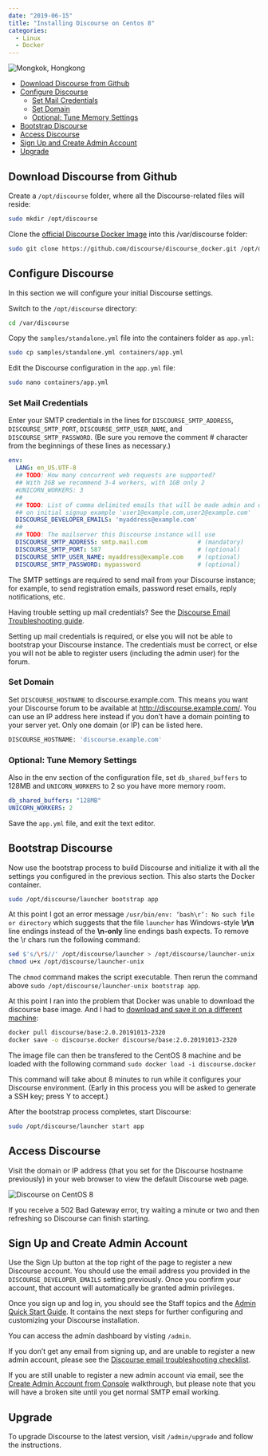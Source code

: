 ```yaml
---
date: "2019-06-15"
title: "Installing Discourse on Centos 8"
categories:
  - Linux
  - Docker
---
```


![Mongkok, Hongkong](./photo-456t66d_64567fh6dgjkhg4_d.jpg)


<!-- TOC -->

- [Download Discourse from Github](#download-discourse-from-github)
- [Configure Discourse](#configure-discourse)
  - [Set Mail Credentials](#set-mail-credentials)
  - [Set Domain](#set-domain)
  - [Optional: Tune Memory Settings](#optional-tune-memory-settings)
- [Bootstrap Discourse](#bootstrap-discourse)
- [Access Discourse](#access-discourse)
- [Sign Up and Create Admin Account](#sign-up-and-create-admin-account)
- [Upgrade](#upgrade)

<!-- /TOC -->


## Download Discourse from Github

Create a `/opt/discourse` folder, where all the Discourse-related files will reside:


```bash
sudo mkdir /opt/discourse
```


Clone the [official Discourse Docker Image](https://github.com/discourse/discourse_docker) into this /var/discourse folder:


```bash
sudo git clone https://github.com/discourse/discourse_docker.git /opt/discourse
```


## Configure Discourse

In this section we will configure your initial Discourse settings.

Switch to the `/opt/discourse` directory:


```bash
cd /var/discourse
```


Copy the `samples/standalone.yml` file into the containers folder as `app.yml`:


```bash
sudo cp samples/standalone.yml containers/app.yml
```


Edit the Discourse configuration in the `app.yml` file:


```bash
sudo nano containers/app.yml
```


### Set Mail Credentials

Enter your SMTP credentials in the lines for `DISCOURSE_SMTP_ADDRESS`, `DISCOURSE_SMTP_PORT`, `DISCOURSE_SMTP_USER_NAME`, and `DISCOURSE_SMTP_PASSWORD`. (Be sure you remove the comment # character from the beginnings of these lines as necessary.)


```yaml
env:
  LANG: en_US.UTF-8
  ## TODO: How many concurrent web requests are supported?
  ## With 2GB we recommend 3-4 workers, with 1GB only 2
  #UNICORN_WORKERS: 3
  ##
  ## TODO: List of comma delimited emails that will be made admin and developer
  ## on initial signup example 'user1@example.com,user2@example.com'
  DISCOURSE_DEVELOPER_EMAILS: 'myaddress@example.com'
  ##
  ## TODO: The mailserver this Discourse instance will use
  DISCOURSE_SMTP_ADDRESS: smtp.mail.com              # (mandatory)
  DISCOURSE_SMTP_PORT: 587                           # (optional)
  DISCOURSE_SMTP_USER_NAME: myaddress@example.com    # (optional)
  DISCOURSE_SMTP_PASSWORD: mypassword                # (optional)
```


The SMTP settings are required to send mail from your Discourse instance; for example, to send registration emails, password reset emails, reply notifications, etc.

Having trouble setting up mail credentials? See the [Discourse Email Troubleshooting guide](https://meta.discourse.org/t/troubleshooting-email-on-a-new-discourse-install/16326).

Setting up mail credentials is required, or else you will not be able to bootstrap your Discourse instance. The credentials must be correct, or else you will not be able to register users (including the admin user) for the forum.


### Set Domain

Set `DISCOURSE_HOSTNAME` to discourse.example.com. This means you want your Discourse forum to be available at http://discourse.example.com/. You can use an IP address here instead if you don’t have a domain pointing to your server yet. Only one domain (or IP) can be listed here.


```bash
DISCOURSE_HOSTNAME: 'discourse.example.com'
```


### Optional: Tune Memory Settings

Also in the env section of the configuration file, set `db_shared_buffers` to 128MB and `UNICORN_WORKERS` to 2 so you have more memory room.


```yaml
db_shared_buffers: "128MB"
UNICORN_WORKERS: 2
```


Save the `app.yml` file, and exit the text editor.



## Bootstrap Discourse

Now use the bootstrap process to build Discourse and initialize it with all the settings you configured in the previous section. This also starts the Docker container.


```bash
sudo /opt/discourse/launcher bootstrap app
```


At this point I got an error message `/usr/bin/env: ‘bash\r’: No such file or directory` which suggests that the file `launcher` has Windows-style __\r\n__ line endings instead of the __\n-only__ line endings bash expects. To remove the \r chars run the following command:


```bash
sed $'s/\r$//' /opt/discourse/launcher > /opt/discourse/launcher-unix
chmod u+x /opt/discourse/launcher-unix
```


The `chmod` command makes the script executable. Then rerun the command above `sudo /opt/discourse/launcher-unix bootstrap app`.


At this point I ran into the problem that Docker was unable to download the discourse base image. And I had to [download and save it on a different machine](/downloading-docker-images-for-offline-use):


```bash
docker pull discourse/base:2.0.20191013-2320
docker save -o discourse.docker discourse/base:2.0.20191013-2320
```

The image file can then be transfered to the CentOS 8 machine and be loaded with the following command `sudo docker load -i discourse.docker`



This command will take about 8 minutes to run while it configures your Discourse environment. (Early in this process you will be asked to generate a SSH key; press Y to accept.)

After the bootstrap process completes, start Discourse:


```bash
sudo /opt/discourse/launcher start app
```



## Access Discourse

Visit the domain or IP address (that you set for the Discourse hostname previously) in your web browser to view the default Discourse web page.


![Discourse on CentOS 8](./Discourse_01.png)


If you receive a 502 Bad Gateway error, try waiting a minute or two and then refreshing so Discourse can finish starting.



## Sign Up and Create Admin Account

Use the Sign Up button at the top right of the page to register a new Discourse account. You should use the email address you provided in the `DISCOURSE_DEVELOPER_EMAILS` setting previously. Once you confirm your account, that account will automatically be granted admin privileges.


Once you sign up and log in, you should see the Staff topics and the [Admin Quick Start Guide](https://github.com/discourse/discourse/blob/master/docs/ADMIN-QUICK-START-GUIDE.md). It contains the next steps for further configuring and customizing your Discourse installation.

You can access the admin dashboard by visting `/admin`.


If you don’t get any email from signing up, and are unable to register a new admin account, please see the [Discourse email troubleshooting checklist](https://meta.discourse.org/t/troubleshooting-email-on-a-new-discourse-install/16326).

If you are still unable to register a new admin account via email, see the [Create Admin Account from Console](https://meta.discourse.org/t/create-admin-account-from-console/17274) walkthrough, but please note that you will have a broken site until you get normal SMTP email working.



## Upgrade

To upgrade Discourse to the latest version, visit `/admin/upgrade` and follow the instructions.
